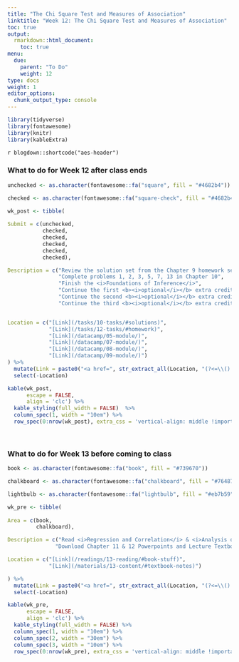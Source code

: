 ```yaml
---
title: "The Chi Square Test and Measures of Association"
linktitle: "Week 12: The Chi Square Test and Measures of Association"
toc: true
output:
  rmarkdown::html_document:
    toc: true
menu:
  due:
    parent: "To Do"
    weight: 12
type: docs
weight: 1
editor_options: 
  chunk_output_type: console
---
```


```r
library(tidyverse)
library(fontawesome)
library(knitr)
library(kableExtra)
```

`r blogdown::shortcode("aes-header")`

### What to do for Week 12 after class ends

```r
unchecked <- as.character(fontawesome::fa("square", fill = "#4682b4"))

checked <- as.character(fontawesome::fa("square-check", fill = "#4682b4"))

wk_post <- tibble(
  
Submit = c(unchecked,
           checked,
           checked, 
           checked,
           checked,
           checked),

Description = c("Review the solution set from the Chapter 9 homework set",
                "Complete problems 1, 2, 3, 5, 7, 13 in Chapter 10",
                "Finish the <i>Foundations of Inference</i>",
                "Continue the first <b><i>optional</i></b> extra credit module <i>Analyzing Survey Data in R</i>",
                "Continue the second <b><i>optional</i></b> extra credit module <i>Fundamentals of Bayesian Data Analysis in R</i>",
                "Continue the third <b><i>optional</i></b> extra credit module <i>Reporting with R Markdown</i>"),


Location = c("[Link](/tasks/10-tasks/#solutions)",
             "[Link](/tasks/12-tasks/#homework)",
             "[Link](/datacamp/05-module/)",
             "[Link](/datacamp/07-module/)",
             "[Link](/datacamp/08-module/)",
             "[Link](/datacamp/09-module/)")
) %>%
  mutate(Link = paste0("<a href=", str_extract_all(Location, "(?<=\\().+?(?=\\))"), "> <i class='fa-solid fa-link' style='color:#598fff'></i> </a>")) %>%
  select(-Location)
```

```r
kable(wk_post, 
      escape = FALSE,
      align = 'clc') %>%
  kable_styling(full_width = FALSE)  %>%
  column_spec(1, width = "10em") %>%
  row_spec(0:nrow(wk_post), extra_css = 'vertical-align: middle !important;', background = "#212121", color = "#ffffff")
```

<br />

### What to do for Week 13 before coming to class

```r
book <- as.character(fontawesome::fa("book", fill = "#739670"))

chalkboard <- as.character(fontawesome::fa("chalkboard", fill = "#764874"))

lightbulb <- as.character(fontawesome::fa("lightbulb", fill = "#eb7b59"))

wk_pre <- tibble(
  
Area = c(book, 
         chalkboard),

Description = c("Read <i>Regression and Correlation</i> & <i>Analysis of Variance</i> in the text",
               "Download Chapter 11 & 12 Powerpoints and Lecture Textbook Notes"),

Location = c("[Link](/readings/13-reading/#book-stuff)", 
             "[Link](/materials/13-content/#textbook-notes)")

) %>%
  mutate(Link = paste0("<a href=", str_extract_all(Location, "(?<=\\().+?(?=\\))"), "> <i class='fa-solid fa-link' style='color:#ff598f'></i> </a>")) %>%
  select(-Location)
```

```r
kable(wk_pre, 
      escape = FALSE,
      align = 'clc') %>%
  kable_styling(full_width = FALSE) %>%
  column_spec(1, width = "10em") %>%
  column_spec(2, width = "30em") %>%
  column_spec(3, width = "10em") %>%
  row_spec(0:nrow(wk_pre), extra_css = 'vertical-align: middle !important;', background = "#212121", color = "#ffffff")
```  
